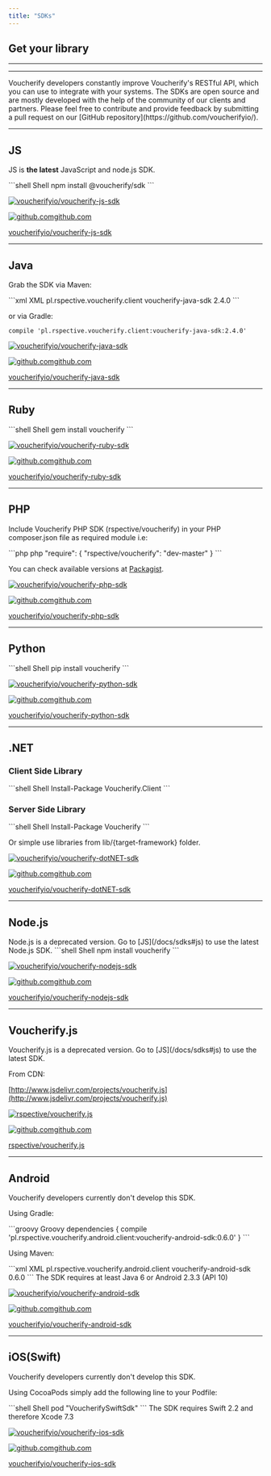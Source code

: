```yaml
---
title: "SDKs"
---
```


## Get your library

***

[](https://github.com/rspective/voucherify-php-sdk)

[](https://github.com/voucherifyio/voucherify-js-sdk)

[](https://github.com/rspective/voucherify-ruby-sdk)

[](https://github.com/rspective/voucherify-java-sdk)

[](https://github.com/voucherifyio/voucherify-dotNET-sdk)

[](https://github.com/voucherifyio/voucherify-python-sdk)

***

<Callout icon="notebook" color="#2196F3" iconType="regular">
  Voucherify developers constantly improve Voucherify's RESTful API, which you can use to integrate with your systems. The SDKs are open source and are mostly developed with the help of the community of our clients and partners. Please feel free to contribute and provide feedback by submitting a pull request on our [GitHub repository](https://github.com/voucherifyio/).
</Callout>

***

## JS

JS is **the latest** JavaScript and node.js SDK.

<CodeGroup>
  ```shell Shell
  npm install @voucherify/sdk
  ```
</CodeGroup>

[![voucherifyio/voucherify-js-sdk](/images/docs/c2ab0e666480a54ee4fbb8d4486542059e8750fbe31dbdecbdc2b1a7930fb95c/voucherifyio/voucherify-js-sdk)](https://github.com/voucherifyio/voucherify-js-sdk)

[![github.com](/images/docs/favicon.ico)github.com](https://github.com/voucherifyio/voucherify-js-sdk)

[voucherifyio/voucherify-js-sdk](https://github.com/voucherifyio/voucherify-js-sdk)

***

## Java

Grab the SDK via Maven:

<CodeGroup>
  ```xml XML
  <dependency>
    <groupId>pl.rspective.voucherify.client</groupId>
    <artifactId>voucherify-java-sdk</artifactId>
    <version>2.4.0</version>
  </dependency>
  ```
</CodeGroup>

or via Gradle:

`compile 'pl.rspective.voucherify.client:voucherify-java-sdk:2.4.0'`

[![voucherifyio/voucherify-java-sdk](/images/docs/u/19346225)](https://github.com/voucherifyio/voucherify-java-sdk)

[![github.com](/images/docs/favicon.ico)github.com](https://github.com/voucherifyio/voucherify-java-sdk)

[voucherifyio/voucherify-java-sdk](https://github.com/voucherifyio/voucherify-java-sdk)

***

## Ruby

<CodeGroup>
  ```shell Shell
  gem install voucherify
  ```
</CodeGroup>

[![voucherifyio/voucherify-ruby-sdk](/images/docs/u/19346225)](https://github.com/voucherifyio/voucherify-ruby-sdk)

[![github.com](/images/docs/favicon.ico)github.com](https://github.com/voucherifyio/voucherify-ruby-sdk)

[voucherifyio/voucherify-ruby-sdk](https://github.com/voucherifyio/voucherify-ruby-sdk)

***

## PHP

Include Voucherify PHP SDK (rspective/voucherify) in your PHP composer.json file as required module i.e:

<CodeGroup>
  ```php php
  "require": {
      "rspective/voucherify": "dev-master"
  }
  ```
</CodeGroup>

You can check available versions at [Packagist](https://packagist.org/packages/rspective/voucherify).

[![voucherifyio/voucherify-php-sdk](/images/docs/u/19346225)](https://github.com/voucherifyio/voucherify-php-sdk)

[![github.com](/images/docs/favicon.ico)github.com](https://github.com/voucherifyio/voucherify-php-sdk)

[voucherifyio/voucherify-php-sdk](https://github.com/voucherifyio/voucherify-php-sdk)

***

## Python

<CodeGroup>
  ```shell Shell
  pip install voucherify
  ```
</CodeGroup>

[![voucherifyio/voucherify-python-sdk](/images/docs/u/19346225)](https://github.com/voucherifyio/voucherify-python-sdk)

[![github.com](/images/docs/favicon.ico)github.com](https://github.com/voucherifyio/voucherify-python-sdk)

[voucherifyio/voucherify-python-sdk](https://github.com/voucherifyio/voucherify-python-sdk)

***

## .NET

### Client Side Library

<CodeGroup>
  ```shell Shell
  Install-Package Voucherify.Client
  ```
</CodeGroup>

### Server Side Library

<CodeGroup>
  ```shell Shell
  Install-Package Voucherify
  ```
</CodeGroup>

Or simple use libraries from lib/\{target-framework} folder.

[![voucherifyio/voucherify-dotNET-sdk](/images/docs/u/19346225)](https://github.com/voucherifyio/voucherify-dotNET-sdk)

[![github.com](/images/docs/favicon.ico)github.com](https://github.com/voucherifyio/voucherify-dotNET-sdk)

[voucherifyio/voucherify-dotNET-sdk](https://github.com/voucherifyio/voucherify-dotNET-sdk)

***

## Node.js

<Warning>
  Node.js is a deprecated version. Go to [JS](/docs/sdks#js) to use the latest Node.js SDK.
</Warning>

<CodeGroup>
  ```shell Shell
  npm install voucherify
  ```
</CodeGroup>

[![voucherifyio/voucherify-nodejs-sdk](/images/docs/u/19346225)](https://github.com/voucherifyio/voucherify-nodejs-sdk)

[![github.com](/images/docs/favicon.ico)github.com](https://github.com/voucherifyio/voucherify-nodejs-sdk)

[voucherifyio/voucherify-nodejs-sdk](https://github.com/voucherifyio/voucherify-nodejs-sdk)

***

## Voucherify.js

<Warning>
  Voucherify.js is a deprecated version. Go to [JS](/docs/sdks#js) to use the latest SDK.
</Warning>

From CDN:

[http://www.jsdelivr.com/projects/voucherify.js](http://www.jsdelivr.com/projects/voucherify.js)

[![rspective/voucherify.js](/images/docs/u/3333318)](https://github.com/rspective/voucherify.js)

[![github.com](/images/docs/favicon.ico)github.com](https://github.com/rspective/voucherify.js)

[rspective/voucherify.js](https://github.com/rspective/voucherify.js)

***

## Android

<Warning>
  Voucherify developers currently don't develop this SDK.
</Warning>

Using Gradle:

<CodeGroup>
  ```groovy Groovy
  dependencies {
      compile 'pl.rspective.voucherify.android.client:voucherify-android-sdk:0.6.0'
  }
  ```
</CodeGroup>

Using Maven:

<CodeGroup>
  ```xml XML
  <dependency>
      <groupId>pl.rspective.voucherify.android.client</groupId>
      <artifactId>voucherify-android-sdk</artifactId>
      <version>0.6.0</version>
  </dependency>
  ```
</CodeGroup>

<Callout icon="notebook" color="#2196F3" iconType="regular">
  The SDK requires at least Java 6 or Android 2.3.3 (API 10)
</Callout>

[![voucherifyio/voucherify-android-sdk](/images/docs/u/19346225)](https://github.com/voucherifyio/voucherify-android-sdk)

[![github.com](/images/docs/favicon.ico)github.com](https://github.com/voucherifyio/voucherify-android-sdk)

[voucherifyio/voucherify-android-sdk](https://github.com/voucherifyio/voucherify-android-sdk)

***

## iOS(Swift)

<Warning>
  Voucherify developers currently don't develop this SDK.
</Warning>

Using CocoaPods simply add the following line to your Podfile:

<CodeGroup>
  ```shell Shell
  pod "VoucherifySwiftSdk"
  ```
</CodeGroup>

<Callout icon="notebook" color="#2196F3" iconType="regular">
  The SDK requires Swift 2.2 and therefore Xcode 7.3
</Callout>

[![voucherifyio/voucherify-ios-sdk](/images/docs/u/19346225)](https://github.com/voucherifyio/voucherify-ios-sdk)

[![github.com](/images/docs/favicon.ico)github.com](https://github.com/voucherifyio/voucherify-ios-sdk)

[voucherifyio/voucherify-ios-sdk](https://github.com/voucherifyio/voucherify-ios-sdk)